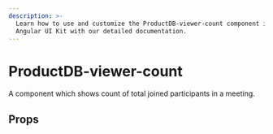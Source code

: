 ```yaml
---
description: >-
  Learn how to use and customize the ProductDB-viewer-count component in ProductDB's
  Angular UI Kit with our detailed documentation.
---
```


# ProductDB-viewer-count

A component which shows count of total joined participants in a meeting.

## Props

<PropsTable of="ProductDB-viewer-count" />

<head>
  <title>Angular UI Kit ProductDB-viewer-count</title>
</head>
